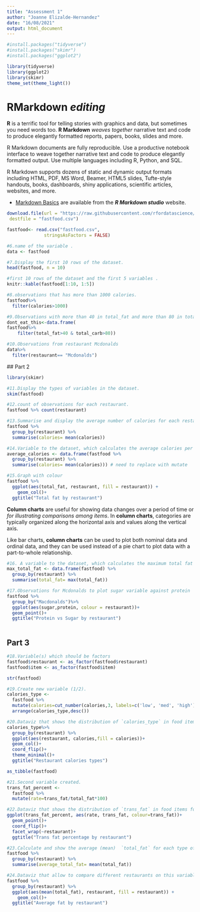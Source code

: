 ```yaml
---
title: "Assessment 1"
author: "Joanne Elizalde-Hernandez"
date: "16/08/2021"
output: html_document
---
```



```r
#install.packages("tidyverse")
#install.packages("skimr")
#install.packages("ggplot2")

library(tidyverse)
library(ggplot2)
library(skimr)
theme_set(theme_light())
```

# RMarkdown ***editing***

**R** is a terrific tool for telling stories with graphics and data, but sometimes you need words too. **R Markdown** *weaves together* narrative text and code to produce elegantly formatted reports, papers, books, slides and more.

R Markdown documents are fully reproducible. Use a productive notebook interface to weave together narrative text and code to produce elegantly formatted output. Use multiple languages including R, Python, and SQL.

R Markdown supports dozens of static and dynamic output formats including HTML, PDF, MS Word, Beamer, HTML5 slides, Tufte-style handouts, books, dashboards, shiny applications, scientific articles, websites, and more.

* [Markdown Basics](https://rmarkdown.rstudio.com/lesson-8.htm) are available from the ***R Markdown studio*** website.

```r
download.file(url = "https://raw.githubusercontent.com/rfordatascience/tidytuesday/master/data/2018/2018-09-04/fastfood_calories.csv",
 destfile = "fastfood.csv")

fastfood<- read.csv("fastfood.csv",
              stringsAsFactors = FALSE)

#6.name of the variable .
data <- fastfood

#7.Display the first 10 rows of the dataset.
head(fastfood, n = 10)

#first 10 rows of the dataset and the first 5 variables .
knitr::kable(fastfood[1:10, 1:5])

#8.observations that has more than 1000 calories.
fastfood%>%
  filter(calories>1000)

#9.Observations with more than 40 in total_fat and more than 80 in total_carb in a new variable.
dont_eat_this<-data.frame(
fastfood%>%
    filter(total_fat>40 & total_carb>80))

#10.Observations from restaurant Mcdonalds
data%>%
  filter(restaurant== "Mcdonalds")
```
 
 ## Part 2
```r
library(skimr)

#11.Display the types of variables in the dataset.
skim(fastfood)

#12.count of observations for each restaurant.
fastfood %>% count(restaurant)

#13.Summarise and display the average number of calories for each restaurant.
fastfood %>%
  group_by(restaurant) %>%
  summarise(calories= mean(calories))

#14.Variable to the dataset, which calculates the average calories per type of restaurant.
average_calories <- data.frame(fastfood %>%
  group_by(restaurant) %>%
  summarise(calories= mean(calories))) # need to replace with mutate

#15.Graph with colour
fastfood %>%
  ggplot(aes(total_fat, restaurant, fill = restaurant)) +
    geom_col()+
  ggtitle("Total fat by restaurant")

```

**Column charts** are useful for showing data changes over a period of time or *for illustrating comparisons among items*. In **column charts**, categories are typically organized along the horizontal axis and values along the vertical axis.

Like bar charts, **column charts** can be used to plot both nominal data and ordinal data, and they can be used instead of a pie chart to plot data with a part-to-whole relationship.
```r
#16. A variable to the dataset, which calculates the maximum total fat per type of restaurant.
max_total_fat <- data.frame(fastfood) %>%
  group_by(restaurant) %>%
  summarise(total_fat= max(total_fat))

#17.Observations for Mcdonalds to plot sugar variable against protein
fastfood %>% 
  group_by("Macdonalds")%>%
  ggplot(aes(sugar,protein, colour = restaurant))+
  geom_point()+
  ggtitle("Protein vs Sugar by restaurant")
 
```

## Part 3
```r
#18.Variable(s) which should be factors
fastfood$restaurant <- as_factor(fastfood$restaurant)
fastfood$item <- as_factor(fastfood$item)

str(fastfood)
```

```r
#19.Create new variable (1/2).
calories_type <- 
  fastfood %>% 
  mutate(calories=cut_number(calories,3, labels=c('low', 'med', 'high')))%>% 
  arrange(calories_type,desc())

#20.Dataviz that shows the distribution of `calories_type` in food items for each type of restaurant. 
calories_type%>% 
  group_by(restaurant) %>% 
  ggplot(aes(restaurant, calories,fill = calories))+
  geom_col()+
  coord_flip()+ 
  theme_minimal()+
  ggtitle("Restaurant calories types")

```

```r
as_tibble(fastfood)

#21.Second variable created.
trans_fat_percent <- 
  fastfood %>% 
  mutate(rate=trans_fat/total_fat*100)

#22.Dataviz that shows the distribution of `trans_fat` in food items for each type of restaurant
ggplot(trans_fat_percent, aes(rate, trans_fat, colour=trans_fat))+
  geom_point()+
  coord_flip()+
  facet_wrap(~restaurant)+
  ggtitle("Trans fat percentage by restaurant")

```
```r
#23.Calculate and show the average (mean)  `total_fat` for each type of restaurant
fastfood %>%
  group_by(restaurant) %>%
  summarise(average_total_fat= mean(total_fat))

#24.Dataviz that allow to compare different restaurants on this variable.
fastfood %>%
  group_by(restaurant) %>%
  ggplot(aes(mean(total_fat), restaurant, fill = restaurant)) +
    geom_col()+
  ggtitle("Average fat by restaurant")
  
```




